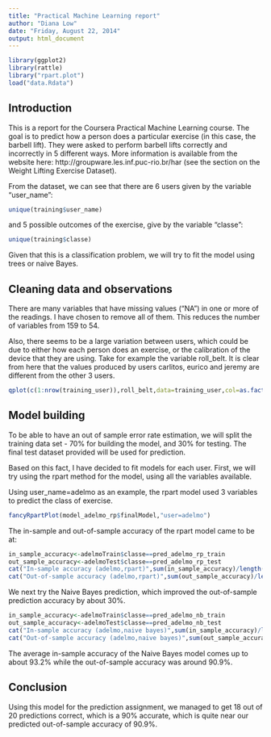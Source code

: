 ```yaml
---
title: "Practical Machine Learning report"
author: "Diana Low"
date: "Friday, August 22, 2014"
output: html_document
---
```

```r
library(ggplot2)
library(rattle)
library("rpart.plot")
load("data.Rdata")
```

Introduction
---
This is a report for the Coursera Practical Machine Learning course. The goal is to predict how a person does a particular exercise (in this case, the barbell lift). They were asked to perform barbell lifts correctly and incorrectly in 5 different ways. More information is available from the website here: http://groupware.les.inf.puc-rio.br/har (see the section on the Weight Lifting Exercise Dataset). 

From the dataset, we can see that there are 6 users given by the variable "user_name":
```r
unique(training$user_name)
```

and 5 possible outcomes of the exercise, give by the variable "classe":
```r
unique(training$classe)
```

Given that this is a classification problem, we will try to fit the model using trees or naive Bayes.

Cleaning data and observations
---
There are many variables that have missing values ("NA") in one or more of the readings. I have chosen to remove all of them. This reduces the number of variables from 159 to 54.

Also, there seems to be a large variation between users, which could be due to either how each person does an exercise, or the calibration of the device that they are using. Take for example the variable roll_belt. It is clear from here that the values produced by users carlitos, eurico and jeremy are different from the other 3 users.

```r
qplot(c(1:nrow(training_user)),roll_belt,data=training_user,col=as.factor(user_name),xlab="Index")
```

Model building
---
To be able to have an out of sample error rate estimation, we will split the training data set - 70% for building the model, and 30% for testing. The final test dataset provided will be used for prediction.

Based on this fact, I have decided to fit models for each user. First, we will try using the rpart method for the model, using all the variables available.

Using user_name=adelmo as an example, the rpart model used 3 variables to predict the class of exercise.
```r
fancyRpartPlot(model_adelmo_rp$finalModel,"user=adelmo")
```
The in-sample and out-of-sample accuracy of the rpart model came to be at:
```r
in_sample_accuracy<-adelmoTrain$classe==pred_adelmo_rp_train
out_sample_accuracy<-adelmoTest$classe==pred_adelmo_rp_test
cat("In-sample accuracy (adelmo,rpart)",sum(in_sample_accuracy)/length(in_sample_accuracy))
cat("Out-of-sample accuracy (adelmo,rpart)",sum(out_sample_accuracy)/length(out_sample_accuracy)) 
```

We next try the Naive Bayes prediction, which improved the out-of-sample prediction accuracy by about 30%.
```r
in_sample_accuracy<-adelmoTrain$classe==pred_adelmo_nb_train
out_sample_accuracy<-adelmoTest$classe==pred_adelmo_nb_test
cat("In-sample accuracy (adelmo,naive bayes)",sum(in_sample_accuracy)/length(in_sample_accuracy))
cat("Out-of-sample accuracy (adelmo,naive bayes)",sum(out_sample_accuracy)/length(out_sample_accuracy)) 
```

The average in-sample accuracy of the Naive Bayes model comes up to about 93.2% while the out-of-sample accuracy was around 90.9%.

Conclusion
---
Using this model for the prediction assignment, we managed to get 18 out of 20 predictions correct, which is a 90% accurate, which is quite near our predicted out-of-sample accuracy of 90.9%.
